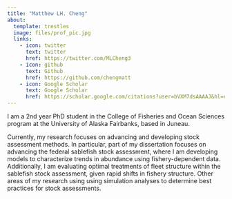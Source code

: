 ```yaml
---
title: "Matthew LH. Cheng"
about:
  template: trestles
  image: files/prof_pic.jpg
  links:
    - icon: twitter
      text: twitter
      href: https://twitter.com/MLCheng3
    - icon: github
      text: Github
      href: https://github.com/chengmatt
    - icon: Google Scholar
      text: Google Scholar
      href: https://scholar.google.com/citations?user=bVXM7dsAAAAJ&hl=en 
---
```



I am a 2nd year PhD student in the College of Fisheries and Ocean Sciences program at the University of Alaska Fairbanks, based in Juneau. 


Currently, my research focuses on advancing and developing stock assessment methods. In particular, part of my dissertation focuses on advancing the federal sablefish stock assessment, where I am developing models to characterize trends in abundance using fishery-dependent data. Additionally, I am evaluating optimal treatments of fleet structure within the sablefish stock assessment, given rapid shifts in fishery structure. Other areas of my research using using simulation analyses to determine best practices for stock assessments.